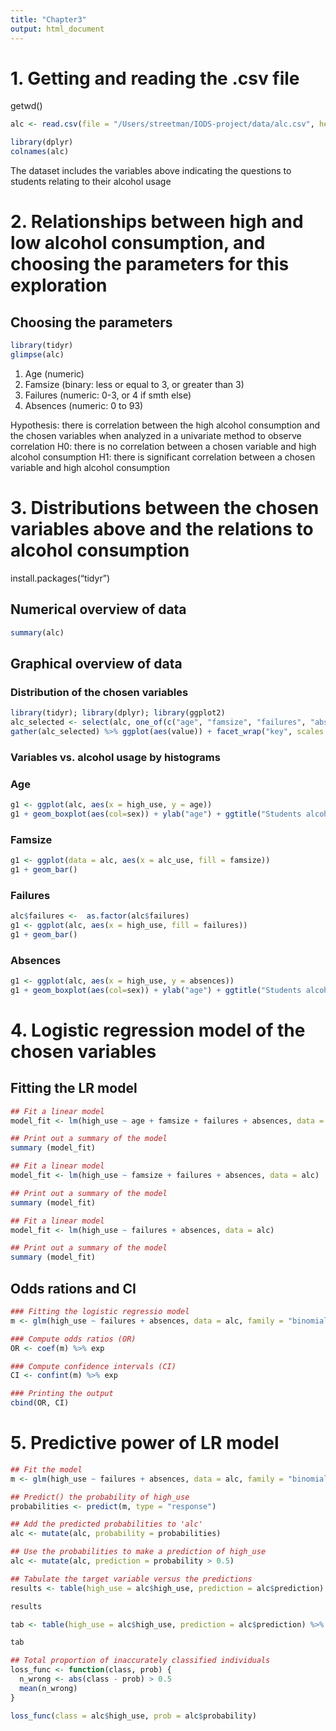 ```yaml
---
title: "Chapter3"
output: html_document
---
```


# 1. Getting and reading the .csv file
getwd()

```r
alc <- read.csv(file = "/Users/streetman/IODS-project/data/alc.csv", header = T, sep=",")
```


```r
library(dplyr)
colnames(alc)
```
The dataset includes the variables above indicating the questions to students relating to their alcohol usage


# 2. Relationships between high and low alcohol consumption, and choosing the parameters for this exploration

## Choosing the parameters

```r
library(tidyr)
glimpse(alc)
```

1. Age (numeric)
2. Famsize (binary: less or equal to 3, or greater than 3)
3. Failures (numeric: 0-3, or 4 if smth else)
4. Absences (numeric: 0 to 93)

Hypothesis: there is correlation between the high alcohol consumption and the chosen variables when analyzed in a univariate method to observe correlation
H0: there is no correlation between a chosen variable and high alcohol consumption
H1: there is significant correlation between a chosen variable and high alcohol consumption


# 3. Distributions between the chosen variables above and the relations to alcohol consumption

install.packages("tidyr")


## Numerical overview of data
```r
summary(alc)
```


## Graphical overview of data
### Distribution of the chosen variables
```r
library(tidyr); library(dplyr); library(ggplot2)
alc_selected <- select(alc, one_of(c("age", "famsize", "failures", "absences")))
gather(alc_selected) %>% ggplot(aes(value)) + facet_wrap("key", scales = "free") + geom_bar()
```

### Variables vs. alcohol usage by histograms

### Age

```r
g1 <- ggplot(alc, aes(x = high_use, y = age))
g1 + geom_boxplot(aes(col=sex)) + ylab("age") + ggtitle("Students alcohol consumption and age")
```

### Famsize
```r
g1 <- ggplot(data = alc, aes(x = alc_use, fill = famsize))
g1 + geom_bar()
```

### Failures
```r
alc$failures <-  as.factor(alc$failures)
g1 <- ggplot(alc, aes(x = high_use, fill = failures))
g1 + geom_bar()
```

### Absences
```r
g1 <- ggplot(alc, aes(x = high_use, y = absences))
g1 + geom_boxplot(aes(col=sex)) + ylab("age") + ggtitle("Students alcohol consumption and absences")
```



# 4. Logistic regression model of the chosen variables

## Fitting the LR model

```r
## Fit a linear model
model_fit <- lm(high_use ~ age + famsize + failures + absences, data = alc)

## Print out a summary of the model
summary (model_fit)
```

```r
## Fit a linear model
model_fit <- lm(high_use ~ famsize + failures + absences, data = alc)

## Print out a summary of the model
summary (model_fit)
```

```r
## Fit a linear model
model_fit <- lm(high_use ~ failures + absences, data = alc)

## Print out a summary of the model
summary (model_fit)
```


## Odds rations and CI

```r
### Fitting the logistic regressio model
m <- glm(high_use ~ failures + absences, data = alc, family = "binomial")

### Compute odds ratios (OR)
OR <- coef(m) %>% exp

### Compute confidence intervals (CI)
CI <- confint(m) %>% exp

### Printing the output
cbind(OR, CI)
```


# 5. Predictive power of LR model

```r
## Fit the model
m <- glm(high_use ~ failures + absences, data = alc, family = "binomial")

## Predict() the probability of high_use
probabilities <- predict(m, type = "response")

## Add the predicted probabilities to 'alc'
alc <- mutate(alc, probability = probabilities)

## Use the probabilities to make a prediction of high_use
alc <- mutate(alc, prediction = probability > 0.5)

## Tabulate the target variable versus the predictions
results <- table(high_use = alc$high_use, prediction = alc$prediction)

results

tab <- table(high_use = alc$high_use, prediction = alc$prediction) %>% prop.table() %>% addmargins()

tab
```

```r
## Total proportion of inaccurately classified individuals
loss_func <- function(class, prob) {
  n_wrong <- abs(class - prob) > 0.5
  mean(n_wrong)
}

loss_func(class = alc$high_use, prob = alc$probability)
```
